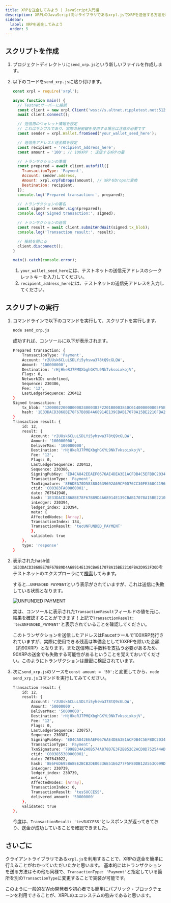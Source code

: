 ```yaml
---
title: XRPを送金してみよう | JavaScript入門編
description: XRPLのJavaScript向けライブラリであるxrpl.jsでXRPを送信する方法を紹介しています。
sidebar:
  label: XRPを送金してみよう
  order: 5
---
```



## スクリプトを作成

<Steps>

1. プロジェクトディレクトリに`send_xrp.js`という新しいファイルを作成します。
2. 以下のコードを`send_xrp.js`に貼り付けます。

   ```javascript
   const xrpl = require('xrpl');

   async function main() {
     // Testnetサーバーに接続
     const client = new xrpl.Client('wss://s.altnet.rippletest.net:51233');
     await client.connect();

     // 送信用のウォレット情報を設定
     // これはサンプルであり、実際の秘密鍵を使用する場合は注意が必要です
     const sender = xrpl.Wallet.fromSeed('your_wallet_seed_here');

     // 送信先アドレスと送金額を設定
     const recipient = 'recipient_address_here';
     const amount = '100'; // 100XRP : 送信するXRPの量

     // トランザクションの準備
     const prepared = await client.autofill({
       TransactionType: 'Payment',
       Account: sender.address,
       Amount: xrpl.xrpToDrops(amount), // XRPをDropsに変換
       Destination: recipient,
     });
     console.log('Prepared transaction:', prepared);

     // トランザクションの署名
     const signed = sender.sign(prepared);
     console.log('Signed transaction:', signed);

     // トランザクションの送信
     const result = await client.submitAndWait(signed.tx_blob);
     console.log('Transaction result:', result);

     // 接続を閉じる
     client.disconnect();
   }

   main().catch(console.error);
   ```

   1. `your_wallet_seed_here`には、テストネットの送信元アドレスのシークレットキーを入力してください。
   2. `recipient_address_here`には、テストネットの送信先アドレスを入力してください。
</Steps>

## スクリプトの実行

<Steps>

1. コマンドラインで以下のコマンドを実行して、スクリプトを実行します。

    ```bash
    node send_xrp.js
    ```

    成功すれば、コンソールに以下が表示されます。

    ```bash
    Prepared transaction: {
        TransactionType: 'Payment',
        Account: 'r2UUsk6CLuLSDLYi5yhswa378tQ9cGLQW',
        Amount: '100000000',
        Destination: 'rHjHkeRJ7PMQXbghGKYL9NkTvksoixkojV',
        Flags: 0,
        NetworkID: undefined,
        Sequence: 230386,
        Fee: '12',
        LastLedgerSequence: 230412
    }
    Signed transaction: {
        tx_blob: '120000220000000024000383F2201B0003840C614000000005F5E10068400000000000000C7321ED4CA842EEAEF0676AE4DEA3E1ACFDB4C5EFBDC2034091627BF4BE1EE3683C948374408E6DEA70D583884639692A69CF0D76CC30FE368C41967B87FA5E717462F1F768DFE6205A285747963F52D7A61AAB77F09A967E9459C6770543ED1CF233EF8D0481140647116D6E951B75A250510595C2E2772F56584A8314B781779BC48D6A07B5685B1D2EBE7AE0F0B7B2EF',
        hash: '1E33DACD3868BE78F67B89D4A68914E139CBAB17078A15BE2210FBA2D952F30D'
    }
    Transaction result: {
        id: 12,
        result: {
            Account: 'r2UUsk6CLuLSDLYi5yhswa378tQ9cGLQW',
            Amount: '100000000',
            DeliverMax: '100000000',
            Destination: 'rHjHkeRJ7PMQXbghGKYL9NkTvksoixkojV',
            Fee: '12',
            Flags: 0,
            LastLedgerSequence: 230412,
            Sequence: 230386,
            SigningPubKey: 'ED4CA842EEAEF0676AE4DEA3E1ACFDB4C5EFBDC2034091627BF4BE1EE3683C9483',
            TransactionType: 'Payment',
            TxnSignature: '8E6DEA70D583884639692A69CF0D76CC30FE368C41967B87FA5E717462F1F768DFE6205A285747963F52D7A61AAB77F09A967E9459C6770543ED1CF233EF8D04',
            ctid: 'C00383FA00860001',
            date: 767641940,
            hash: '1E33DACD3868BE78F67B89D4A68914E139CBAB17078A15BE2210FBA2D952F30D',
            inLedger: 230394,
            ledger_index: 230394,
            meta: {
            AffectedNodes: [Array],
            TransactionIndex: 134,
            TransactionResult: 'tecUNFUNDED_PAYMENT'
            },
            validated: true
        },
        type: 'response'
    }
    ```

2. 表示されたhash値`1E33DACD3868BE78F67B89D4A68914E139CBAB17078A15BE2210FBA2D952F30D`をテストネットのエクスプローラにて[検索](https://test.bithomp.com/explorer/1E33DACD3868BE78F67B89D4A68914E139CBAB17078A15BE2210FBA2D952F30D)してみます。
    
    すると…`UNFUNDED PAYMENT`という表示がされていますが、これは送信に失敗している状態となります。

    ![UNFUNDED PAYMENT](../../../../assets/images/basics/img-unfunded-payment.webp)

    実は、コンソールに表示された`TransactionResult`フィールドの値を元に、結果を確認することができます！上記で`TransactionResult: 'tecUNFUNDED_PAYMENT'`と表示されていることを確認してください。

    このトランザクションを送信したアドレスはFaucetツールで100XRP発行されていますが、実際に使用できる残高は準備金として10XRPを除いた金額（約90XRP）となります。また送信時に手数料を支払う必要があるため、90XRPの送金でも失敗する可能性があるということを覚えておいてください。このようにトランザクションは厳密に検証されています。

3. 次に`send_xrp.js`のソースを`const amount = '50';`と変更してから、`node send_xrp.js`コマンドを実行してみてください。

    ```bash
    Transaction result: {
        id: 12,
        result: {
            Account: 'r2UUsk6CLuLSDLYi5yhswa378tQ9cGLQW',
            Amount: '50000000',
            DeliverMax: '50000000',
            Destination: 'rHjHkeRJ7PMQXbghGKYL9NkTvksoixkojV',
            Fee: '12',
            Flags: 0,
            LastLedgerSequence: 230757,
            Sequence: 230387,
            SigningPubKey: 'ED4CA842EEAEF0676AE4DEA3E1ACFDB4C5EFBDC2034091627BF4BE1EE3683C9483',
            TransactionType: 'Payment',
            TxnSignature: '7998B34A2A0B574A878D7E3F2B852C2ACD0D752544AD77670242F9B27524949F45AF64BEFAA0296566CEAFCD6404E65347C2E8CAFA010A691B38F2736769A90A',
            ctid: 'C003855300000001',
            date: 767643022,
            hash: '8E6F6D695BA8EE2BCB2DE00336E51E6277F5F80DB12A553C099DCBB5ECB5E9C4',
            inLedger: 230739,
            ledger_index: 230739,
            meta: {
            AffectedNodes: [Array],
            TransactionIndex: 0,
            TransactionResult: 'tesSUCCESS',
            delivered_amount: '50000000'
        },
        validated: true
    },
    ```

    今度は、`TransactionResult: 'tesSUCCESS'`とレスポンスが返ってきており、送金が成功していることを確認できました。
</Steps>

## さいごに

クライアントライブラリである`xrpl.js`を利用することで、XRPの送金を簡単に行えることがわかっていただいたかと思います。
基本的にはトランザクションを送る方法はその他も同様で、`TransactionType: 'Payment'`と指定している箇所を別の`TransactionType`に変更することで実装が可能です。

このように一般的なWeb開発者や初心者でも簡単にパブリック・ブロックチェーンを利用できることが、XRPLのエコシステムの強みであると思います。